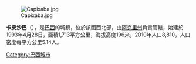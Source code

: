 [[Image:Capixaba.jpg|right]]

{{Coord|10|34|22|S|67|40|33|W|display=title}}
'''卡皮沙巴'''（{{lang-pt|Capixaba}}），是[[巴西|巴西]]的城鎮，位於該國西北部，由[[阿克里州|阿克里州]]負責管轄，始建於1993年4月28日，面積1,713平方公里，海拔高度196米，2010年人口8,810，人口密度每平方公里5.14人。

{{Brazil-geo-stub}}{{阿克里州市鎮|state=collapsed}}
[[Category:巴西城市|Category:巴西城市]]